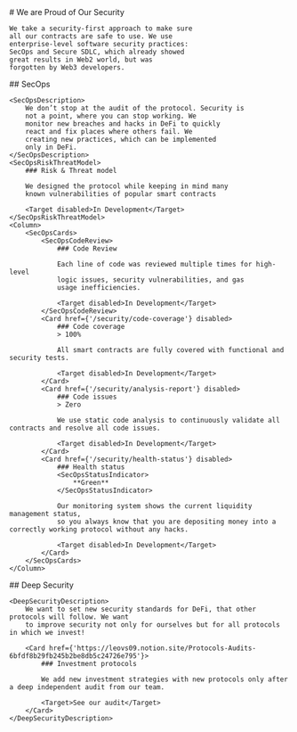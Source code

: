 <Approach>
    # We are Proud of Our Security

    We take a security-first approach to make sure
    all our contracts are safe to use. We use
    enterprise-level software security practices:
    SecOps and Secure SDLC, which already showed
    great results in Web2 world, but was
    forgotten by Web3 developers.
</Approach>

<SecOps>
    ## SecOps

    <SecOpsDescription>
        We don’t stop at the audit of the protocol. Security is
        not a point, where you can stop working. We
        monitor new breaches and hacks in DeFi to quickly
        react and fix places where others fail. We
        creating new practices, which can be implemented
        only in DeFi.
    </SecOpsDescription>
    <SecOpsRiskThreatModel>
        ### Risk & Threat model

        We designed the protocol while keeping in mind many
        known vulnerabilities of popular smart contracts

        <Target disabled>In Development</Target>
    </SecOpsRiskThreatModel>
    <Column>
        <SecOpsCards>
            <SecOpsCodeReview>
                ### Code Review

                Each line of code was reviewed multiple times for high-level
                logic issues, security vulnerabilities, and gas
                usage inefficiencies.

                <Target disabled>In Development</Target>
            </SecOpsCodeReview>
            <Card href={'/security/code-coverage'} disabled>
                ### Code coverage
                > 100%

                All smart contracts are fully covered with functional and security tests.

                <Target disabled>In Development</Target>
            </Card>
            <Card href={'/security/analysis-report'} disabled>
                ### Code issues
                > Zero

                We use static code analysis to continuously validate all contracts and resolve all code issues.

                <Target disabled>In Development</Target>
            </Card>
            <Card href={'/security/health-status'} disabled>
                ### Health status
                <SecOpsStatusIndicator>
                    **Green**
                </SecOpsStatusIndicator>

                Our monitoring system shows the current liquidity management status,
                so you always know that you are depositing money into a correctly working protocol without any hacks.

                <Target disabled>In Development</Target>
            </Card>
        </SecOpsCards>
    </Column>
</SecOps>
<DeepSecurity>
    ## Deep Security

    <DeepSecurityDescription>
        We want to set new security standards for DeFi, that other protocols will follow. We want
        to improve security not only for ourselves but for all protocols in which we invest!

        <Card href={'https://leovs09.notion.site/Protocols-Audits-6bfdf8b29fb245b2be8db5c24726e795'}>
            ### Investment protocols

            We add new investment strategies with new protocols only after a deep independent audit from our team.

            <Target>See our audit</Target>
        </Card>
    </DeepSecurityDescription>
</DeepSecurity>
